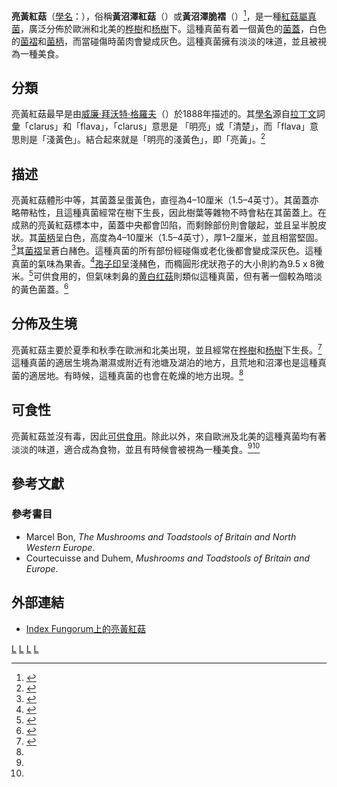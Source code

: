 {{Speciesbox 
| taxon = Russula claroflava
| image = Russula claroflava trio.jpg
| authority =  [[威廉·拜沃特·格羅夫|Grove]]
}}
{{mycomorphbox 
| name = 亮黃紅菇
| whichGills =  free
| capShape = convex
| hymeniumType=gills
| stipeCharacter= bare
| ecologicalType=mycorrhizal
| sporePrintColor=white
| howEdible=choice
}}

'''亮黃紅菇'''（[[學名|學名]]：{{lang|en|'''Russula claroflava'''}}），俗稱'''黃沼澤紅菇'''（{{lang|en|yellow swamp russula}}）或'''黃沼澤脆褶'''（{{lang|en|yellow swamp brittlegill}}）<ref name="first">{{Cite web |url=http://www.first-nature.com/fungi/russula-claroflava.php |title=Russula claroflava, Yellow Swamp Brittlegill mushroom - First Nature |accessdate=2013-11-10 |archive-date=2020-08-09 |archive-url=https://web.archive.org/web/20200809061632/https://www.first-nature.com/fungi/russula-claroflava.php |dead-url=no }}</ref>，是一種[[紅菇屬|紅菇屬]][[真菌|真菌]]，廣泛分佈於歐洲和北美的[[桦木属|桦樹]]和[[楊屬|杨樹]]下。這種真菌有着一個黃色的[[菌蓋|菌蓋]]，白色的[[菌褶|菌褶]]和[[菌柄|菌柄]]，而當碰傷時菌肉會變成灰色。這種真菌擁有淡淡的味道，並且被視為一種美食。

==分類==
亮黃紅菇最早是由[[威廉·拜沃特·格羅夫|威廉·拜沃特·格羅夫]]（{{lang|en|William Bywater Grove}}）於1888年描述的。其[[植物學名命名法|學名]]源自[[拉丁文|拉丁文]]詞彙「clarus」和「flava」，「clarus」意思是 「明亮」或「清楚」，而「flava」意思則是「淺黃色」。結合起來就是「明亮的淺黃色」，即「亮黃」。<ref>{{cite book | author = Nilson S, Persson O | year = 1977 | title = Fungi of Northern Europe 2: Gill-Fungi | publisher = Penguin|isbn=0-14-063006-6|page= 114}}<!--http://books.google.ca/books?id=s0A4AAAAMAAJ&pg=RA3-PA265#v=onepage&q=&f=false original pub in case it's any use :p--></ref>

==描述==
亮黃紅菇體形中等，其菌蓋呈蛋黃色，直徑為4–10厘米（1.5–4英寸）。其菌蓋亦略帶粘性，且這種真菌經常在樹下生長，因此樹葉等雜物不時會粘在其菌蓋上。在成熟的亮黃紅菇標本中，菌蓋中央都會凹陷，而剩餘部份則會皺起，並且呈半脫皮狀。其[[菌柄|菌柄]]呈白色，高度為4–10厘米（1.5–4英寸），厚1–2厘米，並且相當堅固。<ref>{{Cite web |url=http://www.rogersmushrooms.com/gallery/DisplayBlock~bid~5770.asp |title=Rogers Mushrooms - Russula claroflava Mushroom |accessdate=2013-11-10 |archive-date=2013-11-10 |archive-url=https://web.archive.org/web/20131110155000/http://www.rogersmushrooms.com/gallery/DisplayBlock~bid~5770.asp |dead-url=no }}</ref>其[[菌褶|菌褶]]呈蒼白赭色。這種真菌的所有部份經碰傷或老化後都會變成深灰色。這種真菌的氣味為果香。<ref name=Phillips06>{{cite book | author = Phillips R | year = 2006  | title = Mushrooms |page= 40 | publisher = Pan MacMillan|location=London | isbn = 0-330-44237-6}}</ref>[[孢子印|孢子印]]呈淺赭色，而橢圓形疣狀孢子的大小則約為9.5 x 8微米。<ref>{{Cite web |url=http://www.for.gov.bc.ca/rni/research/date_creek/Mycorrhizae_Table/Russula_claroflava.pdf |title=Russula claroflava PDF |accessdate=2013-11-10 |archive-date=2013-11-10 |archive-url=https://web.archive.org/web/20131110154751/http://www.for.gov.bc.ca/rni/research/date_creek/Mycorrhizae_Table/Russula_claroflava.pdf |dead-url=yes }}</ref>可供食用的，但氣味刺鼻的[[黄白红菇|黄白红菇]]則類似這種真菌，但有著一個較為暗淡的黃色菌蓋。<ref name=arora86>{{cite book |last=[[David_Arora|Arora]] |first=David |year=1986|title=Mushrooms demystified: a comprehensive guide to the fleshy fungi |url=https://archive.org/details/mushroomsdemysti00aror_0|edition=2nd ed. |location=Berkeley |publisher=Ten Speed Press |isbn=0-89815-169-4| page= [https://archive.org/details/mushroomsdemysti00aror_0/page/92 92]}}</ref>

==分佈及生境==
亮黃紅菇主要於夏季和秋季在歐洲和北美出現，並且經常在[[桦木属|桦樹]]和[[楊屬|杨樹]]下生長。<ref>{{Cite web |url=http://www.bio.brandeis.edu/fieldbio/Fungi_Miller_Stevens_Rumann/Pages/russula_claroflava_page.html |title=Graying Yellow Russula - brandeis |accessdate=2013-11-10 |archive-date=2016-03-05 |archive-url=https://web.archive.org/web/20160305002648/http://www.bio.brandeis.edu/fieldbio/Fungi_Miller_Stevens_Rumann/Pages/russula_claroflava_page.html |dead-url=no }}</ref>這種真菌的適居生境為潮濕或附近有池塘及湖泊的地方，且荒地和沼澤也是這種真菌的適居地。有時候，這種真菌的也會在乾燥的地方出現。<ref name=Phillips06/>

==可食性==
亮黃紅菇並沒有毒，因此[[食用菌|可供食用]]。除此以外，來自歐洲及北美的這種真菌均有著淡淡的味道，適合成為食物，並且有時候會被視為一種美食。<ref name=Phillips06/><ref name=arora86/>

==參考文獻==
{{reflist}}

===參考書目===
*Marcel Bon, ''The Mushrooms and Toadstools of Britain and North Western Europe''.
*Courtecuisse and Duhem, ''Mushrooms and Toadstools of Britain and Europe''.

==外部連結==
* [http://www.indexfungorum.org/Names/NamesRecord.asp?RecordID=363103 Index Fungorum上的亮黃紅菇] {{Wayback|url=http://www.indexfungorum.org/Names/NamesRecord.asp?RecordID=363103 |date=20201012174432 }}
{{Taxonbar|from=Q1462183}}

[[Category:紅菇屬|L]]
[[Category:食用菌|L]]
[[Category:欧洲真菌|L]]
[[Category:北美洲真菌|L]]